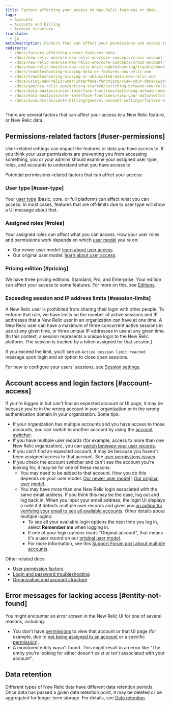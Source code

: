 ```yaml
---
title: Factors affecting your access to New Relic features or data
tags:
  - Accounts 
  - Accounts and billing
  - Account structure
translate:
  - jp
metaDescription: Factors that can affect your permissions and access to New Relic features, data, and accounts.
redirects:
  - /docs/factors-affecting-access-features-data 
  - /docs/new-relic-one/use-new-relic-one/core-concepts/cross-account-features-security-new-relic-one
  - /docs/new-relic-one/use-new-relic-one/core-concepts/cross-account-features-security
  - /docs/new-relic-one/use-new-relic-one/troubleshooting/troubleshooting-missing-or-obfuscated-data-new-relic-one
  - /docs/troubleshooting-missing-data-or-features-new-relic-one
  - /docs/troubleshooting-missing-or-obfuscated-data-new-relic-one
  - /docs/using-new-relic/user-interface-functions/view-your-data/switch-between-new-relic-products
  - /docs/apm/new-relic-apm/getting-started/switching-between-new-relic-products
  - /docs/data-analysis/user-interface-functions/switching-between-new-relic-products
  - /docs/data-analysis/user-interface-functions/view-your-data/switching-between-new-relic-products
  - /docs/accounts/accounts-billing/general-account-settings/factors-affecting-access-features-data
---
```


There are several factors that can affect your access to a New Relic feature, or New Relic data.

## Permissions-related factors [#user-permissions]

User-related settings can impact the features or data you have access to. If you think your user permissions are preventing you from accessing something, you or your admins should examine your assigned user type, roles, and accounts to understand what you have access to.

Potential permissions-related factors that can affect your access:

### User type [#user-type]

Your [user type](/docs/accounts/accounts-billing/new-relic-one-user-management/user-type) (basic, core, or full platform) can affect what you can access. In most cases, features that are off-limits due to user type will show a UI message about that. 

### Assigned roles [#roles]

Your assigned roles can affect what you can access. How your user roles and permissions work depends on which [user model](/docs/accounts/original-accounts-billing/original-product-based-pricing/overview-user-models) you're on:
  * Our newer user model: [learn about user access](/docs/accounts/accounts-billing/new-relic-one-user-management/user-management-concepts/#understand-concepts).
  * Our original user model: [learn about user access](/docs/accounts/original-accounts-billing/original-users-roles/users-roles-original-user-model/#roles).

### Pricing edition [#pricing]

We have three pricing editions: Standard, Pro, and Enterprise. Your edition can affect your access to some features. For more on this, see [Editions](/docs/accounts/accounts-billing/new-relic-one-pricing-billing/new-relic-one-pricing-billing/#editions).


### Exceeding session and IP address limits [#session-limits]

A New Relic user is prohibited from sharing their login with other people. To enforce that rule, we have limits on the number of active sessions and IP addresses that a New Relic user in an organization can have at one time. A New Relic user can have a maximum of three concurrent active sessions in use at any given time, or three unique IP addresses in use at any given time. (In this context, a session represents a unique login to the New Relic platform. The session is tracked by a token assigned for that session.)

If you exceed the limit, you'll see an `Active session limit reached` message upon login and an option to close open sessions.

For how to configure your users' sessions, see [Session settings](/docs/accounts/accounts-billing/new-relic-one-user-management/authentication-domains-saml-sso-scim-more#session-mgmt).  

## Account access and login factors [#account-access]

If you're logged in but can't find an expected account or UI page, it may be because you're in the wrong account in your organization or in the wrong authentication domain in your organization. Some tips:

* If your organization has multiple accounts and you have access to those accounts, you can switch to another account by using the [account switcher](/docs/new-relic-solutions/get-started/glossary/#account-switcher).
* If you have multiple user records (for example, access to more than one New Relic organization), you can [switch between your user records](/docs/accounts/accounts-billing/account-setup/multiple-logins-found). 
* If you can't find an expected account, it may be because you haven't been assigned access to that account. See [user permissions issues](#user-permissions).
* If you check the account switcher and can't see the account you're looking for, it may be for one of these reasons:
  * You may need to be added to that account. How you do this depends on your user model: [Our newer user model](/docs/accounts/accounts-billing/account-structure/new-relic-account-structure/#account-access) \| [Our original user model](/docs/accounts/original-accounts-billing/original-users-roles/original-account-structure).
  * You may have more than one New Relic login associated with the same email address. If you think this may be the case, log out and log back in. When you input your email address, the login UI displays a note if it detects multiple user records and gives you [an option for verifying your email to see all available accounts](/docs/accounts/accounts-billing/account-setup/multiple-logins-found). Other details about multiple logins:
    * To see all your available login options the next time you log in, select **Remember me** when logging in.
    * If one of your login options reads "Original account", that means it's a user record on our [original user model](/docs/accounts/original-accounts-billing/original-product-based-pricing/overview-user-models).
    * For more information, see this [Support Forum post about multiple accounts](https://discuss.newrelic.com/t/relic-solution-so-youve-created-a-new-account-and-cant-seem-to-access-your-old-account/113122).

Other related docs:

* [User permission factors](#user-permissions)
* [Login and password troubleshooting](/docs/accounts/install-new-relic/account-setup/troubleshoot-password-email-address-login-problems)
* [Organization and account structure](/docs/accounts/accounts-billing/new-relic-one-pricing-users/account-user-structure)

## Error messages for lacking access [#entity-not-found]

You might encounter an error screen in the New Relic UI for one of several reasons, including:

* You don't have [permissions](#user-permissions) to view that account or that UI page (for example, due to [not being assigned to an account](#account-access) or a specific [permission](/docs/accounts/accounts-billing/new-relic-one-user-management/user-permissions)).
* A monitored entity wasn't found. This might result in an error like "The entity you're looking for either doesn't exist or isn't associated with your account".

## Data retention

Different types of New Relic data have different data retention periods. Once data has passed a given data retention point, it may be deleted or be aggregated for longer term storage. For details, see [Data retention](/docs/manage-stored-data).
